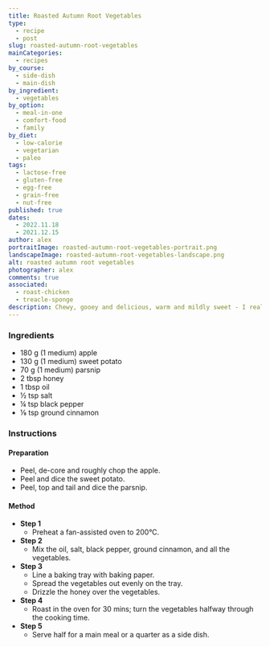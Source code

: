 ```yaml
---
title: Roasted Autumn Root Vegetables
type:
  - recipe
  - post
slug: roasted-autumn-root-vegetables
mainCategories:
  - recipes
by_course:
  - side-dish
  - main-dish
by_ingredient:
  - vegetables
by_option:
  - meal-in-one
  - comfort-food
  - family
by_diet:
  - low-calorie
  - vegetarian
  - paleo
tags:
  - lactose-free
  - gluten-free
  - egg-free
  - grain-free
  - nut-free
published: true
dates:
  - 2022.11.18
  - 2021.12.15
author: alex
portraitImage: roasted-autumn-root-vegetables-portrait.png
landscapeImage: roasted-autumn-root-vegetables-landscape.png
alt: roasted autumn root vegetables
photographer: alex
comments: true
associated:
  - roast-chicken
  - treacle-sponge
description: Chewy, gooey and delicious, warm and mildly sweet - I really loved it, Carl was ok, the kids were meh... obviously! Makes use of autumn and winter veggies.
---
```


<Ingredients>

### Ingredients

- 180 g (1 medium) apple
- 130 g (1 medium) sweet potato
- 70 g (1 medium) parsnip
- 2 tbsp honey
- 1 tbsp oil
- ½ tsp salt
- ¼ tsp black pepper
- ⅛ tsp ground cinnamon

</Ingredients>

<Instructions>

### Instructions

#### Preparation

- Peel, de-core and roughly chop the apple.
- Peel and dice the sweet potato.
- Peel, top and tail and dice the parsnip.

#### Method

- **Step 1**
  - Preheat a fan-assisted oven to 200°C.
- **Step 2**
  - Mix the oil, salt, black pepper, ground cinnamon, and all the vegetables.
- **Step 3**
  - Line a baking tray with baking paper.
  - Spread the vegetables out evenly on the tray.
  - Drizzle the honey over the vegetables.
- **Step 4**
  - Roast in the oven for 30 mins; turn the vegetables halfway through the cooking time.
- **Step 5**
  - Serve half for a main meal or a quarter as a side dish.

</Instructions>
